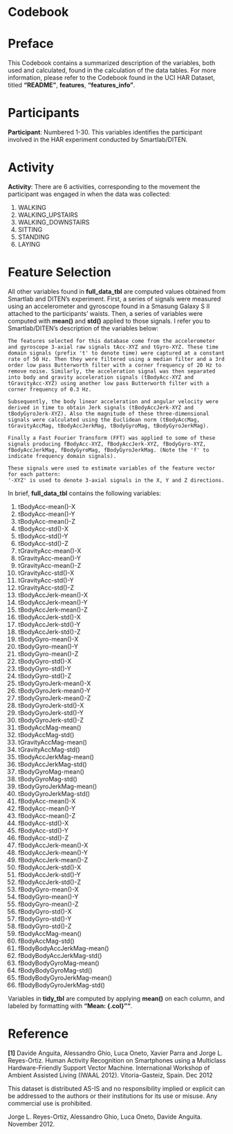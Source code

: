 # Codebook 

Preface
============================================

This Codebook contains a summarized description of the variables, both used and calculated, found in the calculation of the data tables. For more information, please refer to the Codebook found in the UCI HAR Dataset, titled **"README"**, **features**, **"features_info"**.

Participants
============

**Participant**: Numbered 1-30. This variables identifies the participant involved in the HAR experiment conducted by Smartlab/DITEN. 

Activity
============

**Activity**: There are 6 activities, corresponding to the movement the participant was engaged in when the data was collected:

1. WALKING
2. WALKING_UPSTAIRS
3. WALKING_DOWNSTAIRS
4. SITTING
5. STANDING
6. LAYING

Feature Selection
=================

All other variables found in **full_data_tbl** are computed values obtained from Smartlab and DITEN's experiment. First, a series of signals were measured using an accelerometer and gyroscope found in a Smasung Galaxy S II attached to the participants' waists. Then, a series of variables were computed with **mean()** and **std()** applied to those signals. I refer you to Smartlab/DITEN's description of the variables below:




    The features selected for this database come from the accelerometer and gyroscope 3-axial raw signals tAcc-XYZ and tGyro-XYZ. These time domain signals (prefix 't' to denote time) were captured at a constant rate of 50 Hz. Then they were filtered using a median filter and a 3rd order low pass Butterworth filter with a corner frequency of 20 Hz to remove noise. Similarly, the acceleration signal was then separated into body and gravity acceleration signals (tBodyAcc-XYZ and tGravityAcc-XYZ) using another low pass Butterworth filter with a corner frequency of 0.3 Hz. 

    Subsequently, the body linear acceleration and angular velocity were derived in time to obtain Jerk signals (tBodyAccJerk-XYZ and tBodyGyroJerk-XYZ). Also the magnitude of these three-dimensional signals were calculated using the Euclidean norm (tBodyAccMag, tGravityAccMag, tBodyAccJerkMag, tBodyGyroMag, tBodyGyroJerkMag). 

    Finally a Fast Fourier Transform (FFT) was applied to some of these signals producing fBodyAcc-XYZ, fBodyAccJerk-XYZ, fBodyGyro-XYZ, fBodyAccJerkMag, fBodyGyroMag, fBodyGyroJerkMag. (Note the 'f' to indicate frequency domain signals). 

    These signals were used to estimate variables of the feature vector for each pattern:  
    '-XYZ' is used to denote 3-axial signals in the X, Y and Z directions.

In brief, **full_data_tbl** contains the following variables:

 1. tBodyAcc-mean()-X
 2. tBodyAcc-mean()-Y
 3. tBodyAcc-mean()-Z
 4. tBodyAcc-std()-X
 5. tBodyAcc-std()-Y
 6. tBodyAcc-std()-Z
 7. tGravityAcc-mean()-X
 8. tGravityAcc-mean()-Y
 9. tGravityAcc-mean()-Z
 10. tGravityAcc-std()-X
 11. tGravityAcc-std()-Y
 12. tGravityAcc-std()-Z
 13. tBodyAccJerk-mean()-X
 14. tBodyAccJerk-mean()-Y
 15. tBodyAccJerk-mean()-Z
 16. tBodyAccJerk-std()-X
 17. tBodyAccJerk-std()-Y
 18. tBodyAccJerk-std()-Z
 19. tBodyGyro-mean()-X
 20. tBodyGyro-mean()-Y
 21. tBodyGyro-mean()-Z
 22. tBodyGyro-std()-X
 23. tBodyGyro-std()-Y
 24. tBodyGyro-std()-Z
 25. tBodyGyroJerk-mean()-X
 26. tBodyGyroJerk-mean()-Y
 27. tBodyGyroJerk-mean()-Z
 28. tBodyGyroJerk-std()-X
 29. tBodyGyroJerk-std()-Y
 30. tBodyGyroJerk-std()-Z
 31. tBodyAccMag-mean()
 32. tBodyAccMag-std()
 33. tGravityAccMag-mean()
 34. tGravityAccMag-std()
 35. tBodyAccJerkMag-mean()
 36. tBodyAccJerkMag-std()
 37. tBodyGyroMag-mean()
 38. tBodyGyroMag-std()
 39. tBodyGyroJerkMag-mean()
 40. tBodyGyroJerkMag-std()
 41. fBodyAcc-mean()-X
 42. fBodyAcc-mean()-Y
 43. fBodyAcc-mean()-Z
 44. fBodyAcc-std()-X
 45. fBodyAcc-std()-Y
 46. fBodyAcc-std()-Z
 47. fBodyAccJerk-mean()-X
 48. fBodyAccJerk-mean()-Y
 49. fBodyAccJerk-mean()-Z
 50. fBodyAccJerk-std()-X
 51. fBodyAccJerk-std()-Y
 52. fBodyAccJerk-std()-Z
 53. fBodyGyro-mean()-X
 54. fBodyGyro-mean()-Y
 55. fBodyGyro-mean()-Z
 56. fBodyGyro-std()-X
 57. fBodyGyro-std()-Y
 58. fBodyGyro-std()-Z
 59. fBodyAccMag-mean()
 60. fBodyAccMag-std()
 61. fBodyBodyAccJerkMag-mean()
 62. fBodyBodyAccJerkMag-std()
 63. fBodyBodyGyroMag-mean()
 64. fBodyBodyGyroMag-std()
 65. fBodyBodyGyroJerkMag-mean()
 66. fBodyBodyGyroJerkMag-std()
 
 Variables in **tidy_tbl** are computed by applying **mean()** on each column, and labeled by formatting with **"Mean: {.col}""**. 
 
 Reference
================

**[1]** Davide Anguita, Alessandro Ghio, Luca Oneto, Xavier Parra and Jorge L. Reyes-Ortiz. Human Activity Recognition on Smartphones using a Multiclass Hardware-Friendly Support Vector Machine. International Workshop of Ambient Assisted Living (IWAAL 2012). Vitoria-Gasteiz, Spain. Dec 2012

This dataset is distributed AS-IS and no responsibility implied or explicit can be addressed to the authors or their institutions for its use or misuse. Any commercial use is prohibited.

Jorge L. Reyes-Ortiz, Alessandro Ghio, Luca Oneto, Davide Anguita. November 2012.